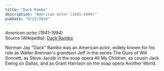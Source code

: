 ```yaml
---
title: "Dack Rambo"
description: "American actor (1941–1994)"
pubDate: "9/23/2024"
---
```


*American actor (1941–1994)*  
Source (Wikipedia): [Dack Rambo][1]

Norman Jay "Dack" Rambo was an American actor, widely known for his role as Walter Brennan's grandson Jeff in the series The Guns of Will Sonnett, as Steve Jacobi in the soap opera All My Children, as cousin Jack Ewing on Dallas, and as Grant Harrison on the soap opera Another World.

[1]: https://en.wikipedia.org/wiki/Dack_Rambo
